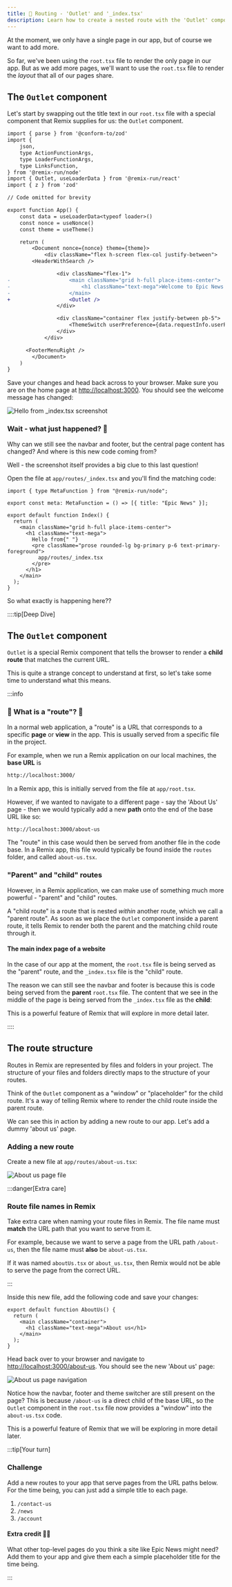 ```yaml
---
title: 🔀 Routing - 'Outlet' and '_index.tsx'
description: Learn how to create a nested route with the 'Outlet' component and the '_index.tsx' file.
---
```



At the moment, we only have a single page in our app, but of course we want to add more.

So far, we've been using the `root.tsx` file to render the only page in our app. But as we add more pages, we'll want to use the `root.tsx` file to render the _layout_ that all of our pages share.

## The `Outlet` component

Let's start by swapping out the title text in our `root.tsx` file with a special component that Remix supplies for us: the `Outlet` component.

```diff lang="tsx" title="app/root.tsx" ins="Outlet, "
import { parse } from '@conform-to/zod'
import {
	json,
	type ActionFunctionArgs,
	type LoaderFunctionArgs,
	type LinksFunction,
} from '@remix-run/node'
import { Outlet, useLoaderData } from '@remix-run/react'
import { z } from 'zod'

// Code omitted for brevity

export function App() {
	const data = useLoaderData<typeof loader>()
	const nonce = useNonce()
	const theme = useTheme()

	return (
		<Document nonce={nonce} theme={theme}>
			<div className="flex h-screen flex-col justify-between">
        <HeaderWithSearch />

				<div className="flex-1">
-					<main className="grid h-full place-items-center">
-						<h1 className="text-mega">Welcome to Epic News!</h1>
-					</main>
+					<Outlet />
				</div>

				<div className="container flex justify-between pb-5">
					<ThemeSwitch userPreference={data.requestInfo.userPrefs.theme} />
				</div>
			</div>

      <FooterMenuRight />
		</Document>
	)
}
```

Save your changes and head back across to your browser. Make sure you are on the home page at [http://localhost:3000](http://localhost:3000). You should see the welcome message has changed:

![Hello from _index.tsx screenshot](src/assets/png/hello-from-index-tsx.png)

### Wait - what just happened? 🤔

Why can we still see the navbar and footer, but the central page content has changed? And where is this new code coming from?

Well - the screenshot itself provides a big clue to this last question!

Open the file at `app/routes/_index.tsx` and you'll find the matching code:

```tsx title="app/routes/_index.tsx"
import { type MetaFunction } from "@remix-run/node";

export const meta: MetaFunction = () => [{ title: "Epic News" }];

export default function Index() {
  return (
    <main className="grid h-full place-items-center">
      <h1 className="text-mega">
        Hello from{" "}
        <pre className="prose rounded-lg bg-primary p-6 text-primary-foreground">
          app/routes/_index.tsx
        </pre>
      </h1>
    </main>
  );
}
```

So what exactly is happening here??

::::tip[Deep Dive]

## The `Outlet` component

`Outlet` is a special Remix component that tells the browser to render a **child route** that matches the current URL.

This is quite a strange concept to understand at first, so let's take some time to understand what this means.

:::info

### 🔀 What is a "route"? 🔀

In a normal web application, a "route" is a URL that corresponds to a specific **page** or **view** in the app. This is usually served from a specific file in the project.

For example, when we run a Remix application on our local machines, the **base URL** is

```bash
http://localhost:3000/
```

In a Remix app, this is initially served from the file at `app/root.tsx`.

However, if we wanted to navigate to a different page - say the 'About Us' page - then we would typically add a new **path** onto the end of the base URL like so:

```bash ins="/about-us" title="URL for the 'About Us' page"
http://localhost:3000/about-us
```

The "route" in this case would then be served from another file in the code base. In a Remix app, this file would typically be found inside the `routes` folder, and called `about-us.tsx`.

### "Parent" and "child" routes

However, in a Remix application, we can make use of something much more powerful - "parent" and "child" routes.

A "child route" is a route that is nested _within_ another route, which we call a "parent route". As soon as we place the `Outlet` component inside a parent route, it tells Remix to render both the parent and the matching child route through it.

#### The main index page of a website

In the case of our app at the moment, the `root.tsx` file is being served as the "parent" route, and the `_index.tsx` file is the "child" route.

The reason we can still see the navbar and footer is because this is code being served from the **parent** `root.tsx` file. The content that we see in the middle of the page is being served from the `_index.tsx` file as the **child**:

<NestedRouting />

This is a powerful feature of Remix that will explore in more detail later.

::::

## The route structure

Routes in Remix are represented by files and folders in your project. The structure of your files and folders directly maps to the structure of your routes.

Think of the `Outlet` component as a "window" or "placeholder" for the child route. It's a way of telling Remix where to render the child route inside the parent route.

We can see this in action by adding a new route to our app. Let's add a dummy 'about us' page.

### Adding a new route

Create a new file at `app/routes/about-us.tsx`:

![About us page file](src/assets/png/add-new-route.png)

:::danger[Extra care]

### Route file names in Remix

Take extra care when naming your route files in Remix. The file name must **match** the URL path that you want to serve from it.

For example, because we want to serve a page from the URL path `/about-us`, then the file name must **also** be `about-us.tsx`.

If it was named `aboutUs.tsx` or `about_us.tsx`, then Remix would not be able to serve the page from the correct URL.

:::

Inside this new file, add the following code and save your changes:

```tsx title="app/routes/about-us.tsx"
export default function AboutUs() {
  return (
    <main className="container">
      <h1 className="text-mega">About us</h1>
    </main>
  );
}
```

Head back over to your browser and navigate to [http://localhost:3000/about-us](http://localhost:3000/about-us). You should see the new 'About us' page:

![About us page navigation](src/assets/gif/about-us-page.gif)

Notice how the navbar, footer and theme switcher are still present on the page? This is because `/about-us` is a direct child of the base URL, so the `Outlet` component in the `root.tsx` file now provides a "window" into the `about-us.tsx` code.

This is a powerful feature of Remix that we will be exploring in more detail later.

:::tip[Your turn]

### Challenge

Add a new routes to your app that serve pages from the URL paths below. For the time being, you can just add a simple title to each page.

1. `/contact-us`
2. `/news`
3. `/account`

#### Extra credit 🚀🚀

What other top-level pages do you think a site like Epic News might need? Add them to your app and give them each a simple placeholder title for the time being.

:::
